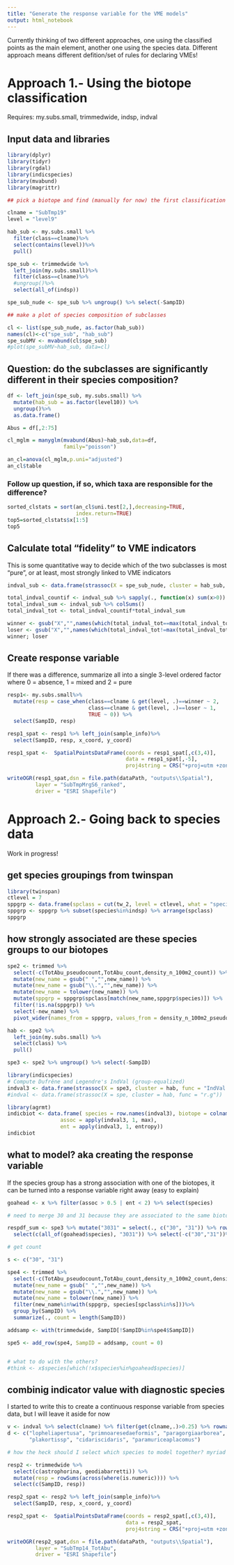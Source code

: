 ```yaml
---
title: "Generate the response variable for the VME models"
output: html_notebook
---
```


Currently thinking of two different approaches, one using the classified points as the main element, another one using the species data.
Different approach means different defition/set of rules for declaring VMEs!

# Approach 1.- Using the biotope classification

Requires: my.subs.small, trimmedwide, indsp, indval

## Input data and libraries
```r
library(dplyr)
library(tidyr)
library(rgdal)
library(indicspecies)
library(mvabund)
library(magrittr)

## pick a biotope and find (manually for now) the first classification level at which it splits

clname = "SubTmp19"
level = "level9"

hab_sub <- my.subs.small %>%
  filter(class==clname)%>%
  select(contains(level))%>%
  pull()

spe_sub <- trimmedwide %>%
  left_join(my.subs.small)%>%
  filter(class==clname)%>%
  #ungroup()%>%
  select(all_of(indsp))

spe_sub_nude <- spe_sub %>% ungroup() %>% select(-SampID)

## make a plot of species composition of subclasses

cl <- list(spe_sub_nude, as.factor(hab_sub))
names(cl)<-c("spe_sub", "hab_sub")
spe_subMV <- mvabund(cl$spe_sub)
#plot(spe_subMV~hab_sub, data=cl)

```

## Question: do the subclasses are significantly different in their species composition?
```r
df <- left_join(spe_sub, my.subs.small) %>%
  mutate(hab_sub = as.factor(level10)) %>%
  ungroup()%>%
  as.data.frame()

Abus = df[,2:75]

cl_mglm = manyglm(mvabund(Abus)~hab_sub,data=df,
                  family="poisson")

an_cl=anova(cl_mglm,p.uni="adjusted")
an_cl$table
```

### Follow up question, if so, which taxa are responsible for the difference?
```r
sorted_clstats = sort(an_cl$uni.test[2,],decreasing=TRUE,
                      index.return=TRUE)
top5=sorted_clstats$x[1:5]
top5
```

## Calculate total "fidelity" to VME indicators
This is some quantitative way to decide which of the two subclasses is most "pure", or at least, most strongly linked to VME indicators
```r

indval_sub <- data.frame(strassoc(X = spe_sub_nude, cluster = hab_sub, func = "IndVal.g")) # Compute point-biserial correlation (group-equalized), ranges 0-1

total_indval_countif <- indval_sub %>% sapply(., function(x) sum(x>0))
total_indval_sum <- indval_sub %>% colSums()
total_indval_tot <- total_indval_countif*total_indval_sum

winner <- gsub("X","",names(which(total_indval_tot==max(total_indval_tot))))
loser <- gsub("X","",names(which(total_indval_tot!=max(total_indval_tot)))) # can be improved...
winner; loser
```

## Create response variable
If there was a difference, summarize all into a single 3-level ordered factor where 0 = absence, 1 = mixed and 2 = pure
```r
resp1<- my.subs.small%>%
  mutate(resp = case_when(class==clname & get(level, .)==winner ~ 2,
                          class==clname & get(level, .)==loser ~ 1,
                          TRUE ~ 0)) %>%
  select(SampID, resp)

resp1_spat <- resp1 %>% left_join(sample_info)%>%
  select(SampID, resp, x_coord, y_coord)

resp1_spat <-  SpatialPointsDataFrame(coords = resp1_spat[,c(3,4)],
                                      data = resp1_spat[,-5],
                                      proj4string = CRS("+proj=utm +zone=33 +datum=WGS84 +units=m +no_defs"))

writeOGR(resp1_spat,dsn = file.path(dataPath, "outputs\\Spatial"),
         layer = "SubTmpMrgS6_ranked",
         driver = "ESRI Shapefile")

```

# Approach 2.- Going back to species data
Work in progress!

## get species groupings from twinspan
```r
library(twinspan)
ctlevel = 7
sppgrp <- data.frame(spclass = cut(tw_2, level = ctlevel, what = "species"), species= tw_2$species$labels)
sppgrp <- sppgrp %>% subset(species%in%indsp) %>% arrange(spclass)
sppgrp
```
## how strongly associated are these species groups to our biotopes
```r
spe2 <- trimmed %>%
  select(-c(TotAbu_pseudocount,TotAbu_count,density_n_100m2_count)) %>%
  mutate(new_name = gsub(" ","",new_name)) %>%
  mutate(new_name = gsub("\\.","",new_name)) %>%
  mutate(new_name = tolower(new_name)) %>%
  mutate(sppgrp = sppgrp$spclass[match(new_name,sppgrp$species)]) %>%
  filter(!is.na(sppgrp)) %>%
  select(-new_name) %>%
  pivot_wider(names_from = sppgrp, values_from = density_n_100m2_pseudocount, values_fill = 0, values_fn = sum)

hab <- spe2 %>%
  left_join(my.subs.small) %>%
  select(class) %>%
  pull()

spe3 <- spe2 %>% ungroup() %>% select(-SampID)

library(indicspecies)
# Compute Dufrêne and Legendre's IndVal (group-equalized)
indval3 <- data.frame(strassoc(X = spe3, cluster = hab, func = "IndVal.g")) # Compute point-biserial correlation (group-equalized), ranges 0-1
#indval <- data.frame(strassoc(X = spe, cluster = hab, func = "r.g"))

library(agrmt)
indicbiot <- data.frame( species = row.names(indval3), biotope = colnames(indval3)[max.col(indval3,ties.method="first")],
                 assoc = apply(indval3, 1, max),
                 ent = apply(indval3, 1, entropy))
indicbiot

```
## what to model? aka creating the response variable
If the species group has a strong association with one of the biotopes, it can be turned into a response variable right away (easy to explain)
```r
goahead <- x %>% filter(assoc > 0.5 | ent < 2) %>% select(species)

# need to merge 30 and 31 because they are associated to the same biotope

respdf_sum <- spe3 %>% mutate("3031" = select(., c("30", "31")) %>% rowSums(na.rm = TRUE)) %>%
  select(c(all_of(goahead$species), "3031")) %>% select(-c("30","31"))%>% set_rownames(spe2$SampID)

# get count 

s <- c("30", "31")

spe4 <- trimmed %>%
  select(-c(TotAbu_pseudocount,TotAbu_count,density_n_100m2_count,density_n_100m2_pseudocount)) %>%
  mutate(new_name = gsub(" ","",new_name)) %>%
  mutate(new_name = gsub("\\.","",new_name)) %>%
  mutate(new_name = tolower(new_name)) %>%
  filter(new_name%in%with(sppgrp, species[spclass%in%s]))%>%
  group_by(SampID) %>%
  summarize(., count = length(SampID))

addsamp <- with(trimmedwide, SampID[!SampID%in%spe4$SampID])

spe5 <- add_row(spe4, SampID = addsamp, count = 0)


# what to do with the others?
#think <- x$species[which(!x$species%in%goahead$species)]

```

## combinig indicator value with diagnostic species
I started to write this to create a continuous response variable from species data, but I will leave it aside for now
```r
v <- indval %>% select(clname) %>% filter(get(clname,.)>0.25) %>% rownames()
d <- c("lopheliapertusa", "primnoaresedaeformis", "paragorgiaarborea", "mycalelingua",
       "plakortissp", "cidariscidaris", "paramuriceaplacomus")

# how the heck should I select which species to model together? myriad ways...

resp2 <- trimmedwide %>%
  select(c(astrophorina, geodiabarretti)) %>%
  mutate(resp = rowSums(across(where(is.numeric)))) %>%
  select(c(SampID, resp))

resp2_spat <- resp2 %>% left_join(sample_info)%>%
  select(SampID, resp, x_coord, y_coord)

resp2_spat <-  SpatialPointsDataFrame(coords = resp2_spat[,c(3,4)],
                                      data = resp2_spat,
                                      proj4string = CRS("+proj=utm +zone=33 +datum=WGS84 +units=m +no_defs"))

writeOGR(resp2_spat,dsn = file.path(dataPath, "outputs\\Spatial"),
         layer = "SubTmp14_TotAbu",
         driver = "ESRI Shapefile")

```
